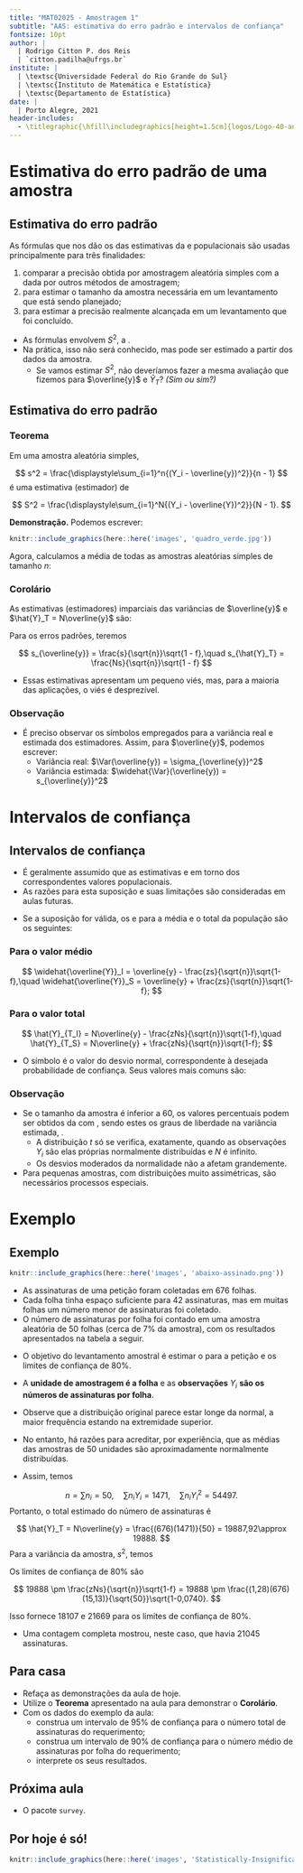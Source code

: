 ```yaml
---
title: "MAT02025 - Amostragem 1"
subtitle: "AAS: estimativa do erro padrão e intervalos de confiança"
fontsize: 10pt
author: |
  | Rodrigo Citton P. dos Reis
  | `citton.padilha@ufrgs.br`
institute: |
  | \textsc{Universidade Federal do Rio Grande do Sul}
  | \textsc{Instituto de Matemática e Estatística}
  | \textsc{Departamento de Estatística}
date: |
  | Porto Alegre, 2021
header-includes:
  - \titlegraphic{\hfill\includegraphics[height=1.5cm]{logos/Logo-40-anos-estatistica.png}}
---
```


# Estimativa do erro padrão de uma amostra

## Estimativa do erro padrão {.allowframebreaks}

As fórmulas que nos dão os \structure{erros padrões} das estimativas da \structure{média ($\overline{y} = (1/n)\sum_{i=1}^n{Y_i}$)} e \structure{total ($\hat{Y}_T = N\overline{y}$)} populacionais são usadas principalmente para três finalidades:

1. comparar a precisão obtida por amostragem aleatória simples com a dada por outros métodos de amostragem;
2. para estimar o tamanho da amostra necessária em um levantamento que está sendo planejado;
3. para estimar a precisão realmente alcançada em um levantamento que foi concluído.

\framebreak

- As fórmulas envolvem $S^2$, a \structure{variância da população}.
- Na prática, isso não será conhecido, mas pode ser estimado a partir dos dados da amostra.
    + Se vamos estimar $S^2$, não deveríamos fazer a mesma avaliação\footnote{Ou seja, avaliar a imparcialidade deste estimador.} que fizemos para $\overline{y}$ e $\hat{Y}_T$? _(Sim ou sim?)_
    
## Estimativa do erro padrão {.allowframebreaks}

::: {.block}

### Teorema

Em uma amostra aleatória simples,

$$
s^2 = \frac{\displaystyle\sum_{i=1}^n{(Y_i - \overline{y})^2}}{n - 1}
$$
é uma estimativa (estimador) \structure{não enviesada} de 

$$
S^2 = \frac{\displaystyle\sum_{i=1}^N{(Y_i - \overline{Y})^2}}{N - 1}.
$$

:::

\framebreak

__Demonstração.__ Podemos escrever:

\begin{align*}
s^2 &= \frac{1}{n - 1}\sum_{i=1}^n{[(Y_i - \textcolor{red}{\overline{Y}}) - (\overline{y} - \textcolor{red}{\overline{Y}})]^2}\\
&= \frac{1}{n - 1}\left[\sum_{i=1}^n{(Y_i - \overline{Y})^2} - n(\overline{y} - \overline{Y})^2\right].
\end{align*}

```r

knitr::include_graphics(here::here('images', 'quadro_verde.jpg'))

```

\framebreak

Agora, calculamos a média de todas as amostras aleatórias simples de tamanho $n$:

\footnotesize

\begin{align*}
\textcolor{red}{\E(s^2)} &= \E\left\{\frac{1}{n - 1}\left[\sum_{i=1}^n{(Y_i - \overline{Y})^2} - n(\overline{y} - \overline{Y})^2\right]\right\}\\
&= \frac{1}{n - 1}\left\{\textcolor{darkpastelblue}{\E\left[\sum_{i=1}^n{(Y_i - \overline{Y})^2}\right]} - n\textcolor{darkpastelgreen}{\E\left[(\overline{y} - \overline{Y})^2\right]}\right\}\\
&= \frac{1}{n - 1}\left[\textcolor{darkpastelblue}{\frac{n}{N}\sum_{i=1}^N{(Y_i - \overline{Y})^2}} - n\textcolor{darkpastelgreen}{\Var(\overline{y})}\right]\\
&= \frac{1}{n - 1}\left[\frac{n(N-1)}{\textcolor{darkpastelpurple}{N}}\textcolor{darkpastelpurple}{S^2} - \textcolor{darkpastelred}{n}\frac{\textcolor{darkpastelpurple}{S^2}}{\textcolor{darkpastelred}{n}}\frac{(N-n)}{\textcolor{darkpastelpurple}{N}}\right]\\
&= \frac{\textcolor{darkpastelpurple}{S^2}}{(n - 1)\textcolor{darkpastelpurple}{N}}[n(N - 1) - (N - n)] = \textcolor{red}{S^2}.
\end{align*}

\normalsize

\framebreak

::: {.block}

### Corolário

As estimativas (estimadores) imparciais das variâncias de $\overline{y}$ e $\hat{Y}_T = N\overline{y}$ são:

\begin{align*}
\widehat{\Var}(\overline{y}) = s_{\overline{y}}^2 = \frac{s^2}{n}\left(\frac{N-n}{N}\right) = \frac{s^2}{n}(1 - f),\\
\widehat{\Var}(\hat{Y}_T) = s_{\hat{Y}_T}^2 = \frac{N^2s^2}{n}\left(\frac{N-n}{N}\right) = \frac{N^2s^2}{n}(1 - f).
\end{align*}

Para os erros padrões, teremos

$$
s_{\overline{y}} = \frac{s}{\sqrt{n}}\sqrt{1 - f},\quad s_{\hat{Y}_T} = \frac{Ns}{\sqrt{n}}\sqrt{1 - f}
$$

- Essas estimativas apresentam um pequeno viés, mas, para a maioria das aplicações, o viés é desprezível.

:::

\framebreak

### Observação

- É preciso observar os símbolos empregados para a variância real e estimada dos estimadores. Assim, para $\overline{y}$, podemos escrever:
    + Variância real: $\Var(\overline{y}) = \sigma_{\overline{y}}^2$
    + Variância estimada: $\widehat{\Var}(\overline{y}) = s_{\overline{y}}^2$

# Intervalos de confiança

## Intervalos de confiança {.allowframebreaks}

- É geralmente assumido que as estimativas \structure{$\overline{y}$} e \structure{$\hat{Y}_T$} \structure{são normalmente distribuídas} em torno dos correspondentes valores populacionais.
- As razões para esta suposição e suas limitações são consideradas em aulas futuras.

\framebreak

- Se a suposição for válida, os \structure{limites de confiança inferior} e \structure{superior} para a média e o total da população são os seguintes:

::: {.block}

### Para o valor médio

$$
\widehat{\overline{Y}}_I = \overline{y} - \frac{zs}{\sqrt{n}}\sqrt{1-f},\quad \widehat{\overline{Y}}_S = \overline{y} + \frac{zs}{\sqrt{n}}\sqrt{1-f};
$$

:::

::: {.block}

### Para o valor total

$$
\hat{Y}_{T_I} = N\overline{y} - \frac{zNs}{\sqrt{n}}\sqrt{1-f},\quad \hat{Y}_{T_S} = N\overline{y} + \frac{zNs}{\sqrt{n}}\sqrt{1-f};
$$

:::

\framebreak

- O símbolo \structure{$z$} é o valor do desvio normal, correspondente à desejada probabilidade de confiança. Seus valores mais comuns são:

\begin{table}[]
\begin{tabular}{lccccc}
\hline
Probabilidade de confiança (\%) & 50   & 80   & 90   & 95   & 99   \\ \hline
Valor de $z$                    & 0,67 & 1,28 & 1,64 & 1,96 & 2,58 \\ \hline
\end{tabular}
\end{table}

\framebreak

### Observação

- Se o tamanho da amostra é inferior a 60, os valores percentuais podem ser obtidos da \structure{tabela $t$ de Student} com \structure{$(n-1)$ graus de liberdade}, sendo estes os graus de liberdade na variância estimada, \structure{$s^2$}.
    + A distribuição $t$ só se verifica, exatamente, quando as observações $Y_i$ são elas próprias normalmente distribuídas e $N$ é infinito.
    + Os desvios moderados da normalidade não a afetam grandemente.
- Para pequenas amostras, com distribuições muito assimétricas, são necessários processos especiais.

# Exemplo

## Exemplo {.allowframebreaks}

```r

knitr::include_graphics(here::here('images', 'abaixo-assinado.png'))

```

\small

- As assinaturas de uma petição foram coletadas em 676 folhas.
- Cada folha tinha espaço suficiente para 42 assinaturas, mas em muitas folhas um número menor de assinaturas foi coletado.
- O número de assinaturas por folha foi contado em uma amostra aleatória de 50 folhas (cerca de 7% da amostra), com os resultados apresentados na tabela a seguir.

\footnotesize

\begin{table}[]
\begin{tabular}{cc|cc}
$Y_i$ & $n_i$ & $Y_i$ & $n_i$ \\ \hline
42    & 23    & 14    & 1     \\
41    & 4     & 11    & 1     \\
36    & 1     & 10    & 1     \\
32    & 1     & 9     & 1     \\
29    & 1     & 7     & 1     \\
27    & 2     & 6     & 3     \\
23    & 1     & 5     & 2     \\
19    & 1     & 4     & 1     \\
16    & 2     & 3     & 1     \\
15    & 2     & -     & -    
\end{tabular}
\end{table}

\normalsize

\framebreak

- O objetivo do levantamento amostral é estimar o \structure{número total de assinaturas} para a petição e os limites de confiança de 80%.

- A __unidade de amostragem é a folha__ e as __observações__ $Y_i$ __são os números de assinaturas por folha__.
- Observe que a distribuição original parece estar longe da normal, a maior frequência estando na extremidade superior.
- No entanto, há razões para acreditar, por experiência, que as médias das amostras de 50 unidades são aproximadamente normalmente distribuídas.

\framebreak

- Assim, temos

$$
n = \sum{n_i} = 50,\quad \sum{n_iY_i} = 1471, \quad \sum{n_iY_i^2} = 54497.
$$
Portanto, o total estimado do número de assinaturas é

$$
\hat{Y}_T = N\overline{y} = \frac{(676)(1471)}{50} = 19887,92\approx 19888.
$$
Para a variância da amostra, $s^2$, temos

\begin{align*}
s^2 &= \frac{1}{n-1}\left[\sum{n_i(Y_i - \overline{y})^2}\right] = \frac{1}{n-1}\left[\sum{n_iY_i^2} - \frac{(\sum{n_iY_i})^2}{\sum{n_i}}\right]\\
&= \frac{1}{49}\left[54497 - \frac{(1471)^2}{50}\right] = 228,9833 \approx 229.
\end{align*}

\framebreak

Os limites de confiança de 80% são

$$
19888 \pm \frac{zNs}{\sqrt{n}}\sqrt{1-f} = 19888 \pm \frac{(1,28)(676)(15,13)}{\sqrt{50}}\sqrt{1-0,0740}.
$$

Isso fornece 18107 e 21669 para os limites de confiança de 80%\footnote{Uma estimativa mais precisa (sem considerar arrendondamentos ao longo dos cálculos) é dada por 18104 e 21672.}. 

- Uma contagem completa mostrou, neste caso, que havia 21045 assinaturas.

## Para casa

- Refaça as demonstrações da aula de hoje.
- Utilize o __Teorema__ apresentado na aula para demonstrar o __Corolário__.
- Com os dados do exemplo da aula:
    + construa um intervalo de 95% de confiança para o número total de assinaturas do requerimento;
    + construa um intervalo de 90% de confiança para o número médio de assinaturas por folha do requerimento;
    + interprete os seus resultados.

## Próxima aula

- O pacote `survey`.

## Por hoje é só!

\begin{center}
{\bf Bons estudos!}
\end{center}

```r

knitr::include_graphics(here::here('images', 'Statistically-Insignificant-girafa.jpg'))

```

